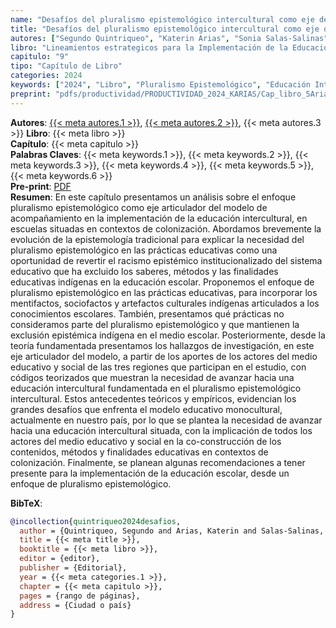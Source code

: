 ```yaml
---
name: "Desafíos del pluralismo epistemológico intercultural como eje de un modelo de acompañamiento"
title: "Desafíos del pluralismo epistemológico intercultural como eje de un modelo de acompañamiento"
autores: ["Segundo Quintriqueo", "Katerin Arias", "Sonia Salas-Salinas"]
libro: "Lineamientos estrategicos para la Implementación de la Educación Intercultural desde un Modelo de Acompañamiento"
capitulo: "9"
tipo: "Capítulo de Libro"
categories: 2024
keywords: ["2024", "Libro", "Pluralismo Epistemológico", "Educación Intercultural", "Modelo de Acompañamiento", "Contexto de Colonización"]
preprint: "pdfs/productividad/PRODUCTIVIDAD_2024_KARIAS/Cap_libro_5Arias-Ortega_2024_Referato.pdf"
---
```

**Autores**: [{{< meta autores.1 >}}](../members/current/Segundo Quintriqueo.qmd), [{{< meta autores.2 >}}](../members/current/Katerin Arias.qmd), {{< meta autores.3 >}}
**Libro**: {{< meta libro >}}   
**Capítulo**: {{< meta capitulo >}}   
**Palabras Claves**: {{< meta keywords.1 >}}, {{< meta keywords.2 >}}, {{< meta keywords.3 >}}, {{< meta keywords.4 >}}, {{< meta keywords.5 >}}, {{< meta keywords.6 >}}  
**Pre-print**: [PDF](../{{< meta preprint >}})  
**Resumen**: En este capítulo presentamos un análisis sobre el enfoque pluralismo
epistemológico como eje articulador del modelo de acompañamiento en la
implementación de la educación intercultural, en escuelas situadas en contextos
de colonización. Abordamos brevemente la evolución de la epistemología
tradicional para explicar la necesidad del pluralismo epistemológico en las
prácticas educativas como una oportunidad de revertir el racismo epistémico
institucionalizado del sistema educativo que ha excluido los saberes, métodos
y las finalidades educativas indígenas en la educación escolar. Proponemos el
enfoque de pluralismo epistemológico en las prácticas educativas, para incorporar
los mentifactos, sociofactos y artefactos culturales indígenas articulados a los
conocimientos escolares. También, presentamos qué prácticas no consideramos
parte del pluralismo epistemológico y que mantienen la exclusión epistémica
indígena en el medio escolar. Posteriormente, desde la teoría fundamentada
presentamos los hallazgos de investigación, en este eje articulador del modelo, a
partir de los aportes de los actores del medio educativo y social de las tres regiones
que participan en el estudio, con códigos teorizados que muestran la necesidad
de avanzar hacia una educación intercultural fundamentada en el pluralismo
epistemológico intercultural. Estos antecedentes teóricos y empíricos, evidencian
los grandes desafíos que enfrenta el modelo educativo monocultural, actualmente
en nuestro país, por lo que se plantea la necesidad de avanzar hacia una educación
intercultural situada, con la implicación de todos los actores del medio educativo
y social en la co-construcción de los contenidos, métodos y finalidades educativas
en contextos de colonización. Finalmente, se planean algunas recomendaciones a
tener presente para la implementación de la educación escolar, desde un enfoque
de pluralismo epistemológico.   


**BibTeX**:
```bibtex
@incollection{quintriqueo2024desafios,
  author = {Quintriqueo, Segundo and Arias, Katerin and Salas-Salinas, Sonia},
  title = {{< meta title >}},
  booktitle = {{< meta libro >}},
  editor = {editor},
  publisher = {Editorial},
  year = {{< meta categories.1 >}},
  chapter = {{< meta capitulo >}},
  pages = {rango de páginas},
  address = {Ciudad o país}
}
```

